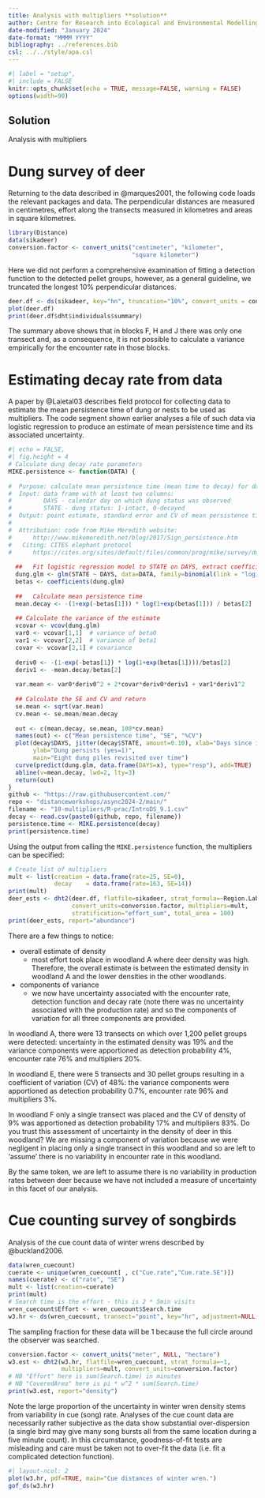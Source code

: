 ```yaml
---
title: Analysis with multipliers **solution**
author: Centre for Research into Ecological and Environmental Modelling <br> **University of St Andrews**
date-modified: "January 2024"
date-format: "MMMM YYYY"
bibliography: ../references.bib
csl: ../../style/apa.csl
---
```

```r
#| label = "setup",
#| include = FALSE
knitr::opts_chunk$set(echo = TRUE, message=FALSE, warning = FALSE)
options(width=90)
```


:::{.callout-tip}
## Solution

Analysis with multipliers
:::

# Dung survey of deer

Returning to the data described in @marques2001, the following code loads the relevant packages and data. The perpendicular distances are measured in centimetres, effort along the transects measured in kilometres and areas in square kilometres.

```r
library(Distance)
data(sikadeer)
conversion.factor <- convert_units("centimeter", "kilometer", 
                                   "square kilometer")
```

Here we did not perform a comprehensive examination of fitting a detection function to the detected pellet groups, however, as a general guideline, we truncated the longest 10% perpendicular distances.

```r
deer.df <- ds(sikadeer, key="hn", truncation="10%", convert_units = conversion.factor)
plot(deer.df)
print(deer.df$dht$individuals$summary)
```

The summary above shows that in blocks F, H and J there was only one transect and, as a consequence, it is not possible to calculate a variance empirically for the encounter rate in those blocks.

# Estimating decay rate from data

A paper by @Laietal03 describes field protocol for collecting data to estimate the mean persistence time of dung or nests to be used as multipliers. The code segment shown earlier analyses a file of such data via logistic regression to produce an estimate of mean persistence time and its associated uncertainty.

```r
#| echo = FALSE,
#| fig.height = 4
# Calculate dung decay rate parameters
MIKE.persistence <- function(DATA) {
  
#  Purpose: calculate mean persistence time (mean time to decay) for dung/nest data 
#  Input: data frame with at least two columns:
#         DAYS - calendar day on which dung status was observed
#         STATE - dung status: 1-intact, 0-decayed
#  Output: point estimate, standard error and CV of mean persistence time
#
#  Attribution: code from Mike Meredith website: 
#      http://www.mikemeredith.net/blog/2017/Sign_persistence.htm
#   Citing: CITES elephant protocol
#      https://cites.org/sites/default/files/common/prog/mike/survey/dung_standards.pdf
  
  ##   Fit logistic regression model to STATE on DAYS, extract coefficients
  dung.glm <- glm(STATE ~ DAYS, data=DATA, family=binomial(link = "logit"))
  betas <- coefficients(dung.glm)
  
  ##   Calculate mean persistence time
  mean.decay <- -(1+exp(-betas[1])) * log(1+exp(betas[1])) / betas[2]
  
  ## Calculate the variance of the estimate
  vcovar <- vcov(dung.glm)
  var0 <- vcovar[1,1]  # variance of beta0
  var1 <- vcovar[2,2]  # variance of beta1
  covar <- vcovar[2,1] # covariance
  
  deriv0 <- -(1-exp(-betas[1]) * log(1+exp(betas[1])))/betas[2]
  deriv1 <- -mean.decay/betas[2]
  
  var.mean <- var0*deriv0^2 + 2*covar*deriv0*deriv1 + var1*deriv1^2
  
  ## Calculate the SE and CV and return
  se.mean <- sqrt(var.mean)
  cv.mean <- se.mean/mean.decay
  
  out <- c(mean.decay, se.mean, 100*cv.mean)
  names(out) <- c("Mean persistence time", "SE", "%CV")
  plot(decay$DAYS, jitter(decay$STATE, amount=0.10), xlab="Days since initiation",
       ylab="Dung persists (yes=1)",
       main="Eight dung piles revisited over time")
  curve(predict(dung.glm, data.frame(DAYS=x), type="resp"), add=TRUE)
  abline(v=mean.decay, lwd=2, lty=3)
  return(out)
}
github <- "https://raw.githubusercontent.com/"
repo <- "distanceworkshops/async2024-2/main/"
filename <- "10-multipliers/R-prac/IntroDS_9.1.csv"
decay <- read.csv(paste0(github, repo, filename))
persistence.time <- MIKE.persistence(decay)
print(persistence.time)
```

Using the output from calling the `MIKE.persistence` function, the multipliers can be specified:

```r
# Create list of multipliers
mult <- list(creation = data.frame(rate=25, SE=0),
             decay    = data.frame(rate=163, SE=14))
print(mult)
deer_ests <- dht2(deer.df, flatfile=sikadeer, strat_formula=~Region.Label,
                  convert_units=conversion.factor, multipliers=mult, 
                  stratification="effort_sum", total_area = 100)
print(deer_ests, report="abundance")
```

There are a few things to notice:

- overall estimate of density
  - most effort took place in woodland A where deer density was high. Therefore, the overall estimate is between the estimated density in woodland A and the lower densities in the other woodlands.
- components of variance
  - we now have uncertainty associated with the encounter rate, detection function and decay rate (note there was no uncertainty associated with the production rate) and so the components of variation for all three components are provided.

In woodland A, there were 13 transects on which over 1,200 pellet groups were detected: uncertainty in the estimated density was 19% and the variance components were apportioned as detection probability 4%, encounter rate 76% and multipliers 20%.

In woodland E, there were 5 transects and 30 pellet groups resulting in a coefficient of variation (CV) of 48%: the variance components were apportioned as detection probability 0.7%, encounter rate 96% and multipliers 3%.

In woodland F only a single transect was placed and the CV of density of 9% was apportioned as detection probability 17% and multipliers 83%. Do you trust this assessment of uncertainty in the density of deer in this woodland? We are missing a component of variation because we were negligent in placing only a single transect in this woodland and so are left to 'assume' there is no variability in encounter rate in this woodland.

By the same token, we are left to assume there is no variability in production rates between deer because we have not included a measure of uncertainty in this facet of our analysis.

# Cue counting survey of songbirds

Analysis of the cue count data of winter wrens described by @buckland2006.

```r
data(wren_cuecount)
cuerate <- unique(wren_cuecount[ , c("Cue.rate","Cue.rate.SE")])
names(cuerate) <- c("rate", "SE")
mult <- list(creation=cuerate)
print(mult)
# Search time is the effort - this is 2 * 5min visits
wren_cuecount$Effort <- wren_cuecount$Search.time
w3.hr <- ds(wren_cuecount, transect="point", key="hr", adjustment=NULL, truncation=92.5)
```

The sampling fraction for these data will be 1 because the full circle around the observer was searched.

```r
conversion.factor <- convert_units("meter", NULL, "hectare")
w3.est <- dht2(w3.hr, flatfile=wren_cuecount, strat_formula=~1,
               multipliers=mult, convert_units=conversion.factor)
# NB "Effort" here is sum(Search.time) in minutes
# NB "CoveredArea" here is pi * w^2 * sum(Search.time)
print(w3.est, report="density")
```

Note the large proportion of the uncertainty in winter wren density stems from variability in cue (song) rate. Analyses of the cue count data are necessarily rather subjective as the data show substantial over-dispersion (a single bird may give many song bursts all from the same location during a five minute count). In this circumstance, goodness-of-fit tests are misleading and care must be taken not to over-fit the data (i.e. fit a complicated detection function).

```r
#| layout-ncol: 2
plot(w3.hr, pdf=TRUE, main="Cue distances of winter wren.")
gof_ds(w3.hr)
```
